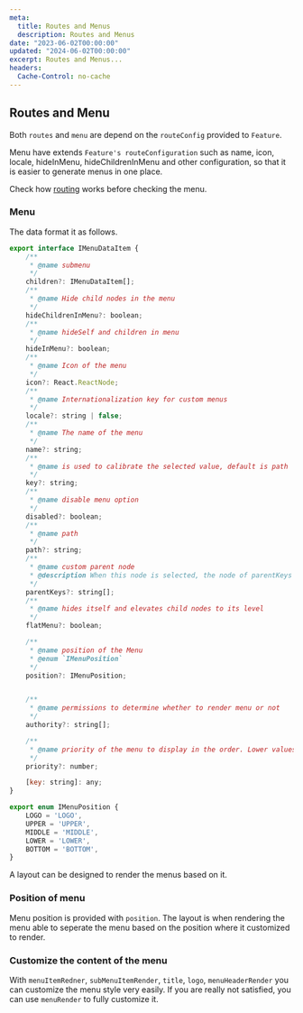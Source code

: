 ```yaml
---
meta:
  title: Routes and Menus
  description: Routes and Menus
date: "2023-06-02T00:00:00"
updated: "2024-06-02T00:00:00"
excerpt: Routes and Menus...
headers:
  Cache-Control: no-cache
---
```


## Routes and Menu

Both `routes` and `menu` are depend on the `routeConfig` provided to `Feature`.

Menu have extends `Feature's routeConfiguration` such as name, icon, locale, hideInMenu, hideChildrenInMenu and other configuration, so that it is easier to generate menus in one place.

Check how [routing](./routing.md) works before checking the menu.

### Menu

The data format it as follows.

```js
export interface IMenuDataItem {
    /**
     * @name submenu
     */
    children?: IMenuDataItem[];
    /**
     * @name Hide child nodes in the menu
     */
    hideChildrenInMenu?: boolean;
    /**
     * @name hideSelf and children in menu
     */
    hideInMenu?: boolean;
    /**
     * @name Icon of the menu
     */
    icon?: React.ReactNode;
    /**
     * @name Internationalization key for custom menus
     */
    locale?: string | false;
    /**
     * @name The name of the menu
     */
    name?: string;
    /**
     * @name is used to calibrate the selected value, default is path
     */
    key?: string;
    /**
     * @name disable menu option
     */
    disabled?: boolean;
    /**
     * @name path
     */
    path?: string;
    /**
     * @name custom parent node
     * @description When this node is selected, the node of parentKeys is also selected
     */
    parentKeys?: string[];
    /**
     * @name hides itself and elevates child nodes to its level
     */
    flatMenu?: boolean;

    /**
     * @name position of the Menu
     * @enum `IMenuPosition`
     */
    position?: IMenuPosition;


    /**
     * @name permissions to determine whether to render menu or not
     */
    authority?: string[];

    /**
     * @name priority of the menu to display in the order. Lower values shows first.
     */
    priority?: number;

    [key: string]: any;
}

export enum IMenuPosition {
    LOGO = 'LOGO',
    UPPER = 'UPPER',
    MIDDLE = 'MIDDLE',
    LOWER = 'LOWER',
    BOTTOM = 'BOTTOM',
}

```

A layout can be designed to render the menus based on it.

### Position of menu

Menu position is provided with `position`. The layout is when rendering the menu able to seperate the menu based on the position where it customized to render.

### Customize the content of the menu

With `menuItemRedner`, `subMenuItemRender`, `title`, `logo`, `menuHeaderRender` you can customize the menu style very easily. If you are really not satisfied, you can use `menuRender` to fully customize it.
